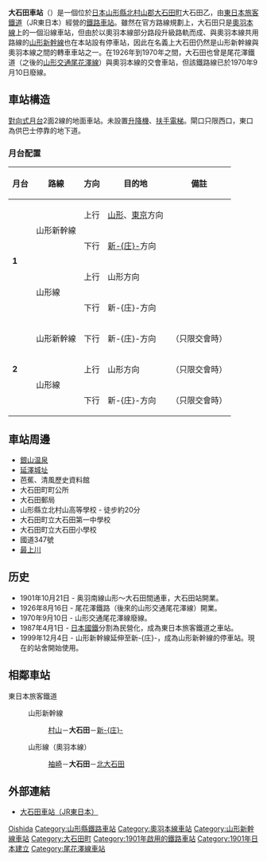 {{noteTA
|1=zh-cn:大石田站; zh-hk:大石田站; zh-tw:大石田車站;
}}
{{日本車站資訊
|公司色 = green
|文字色 =
|站名 = 大石田站
|圖片 = JR_Ooishida_sta_001.jpg
|pxl =
|圖片説明= 站舍（2010年10月）
|日文原名= 大石田
|平假名= おおいしだ
|羅馬拼音= Ōishida
|電報略號= オイ←ヲイ
|車站編號 =
|所屬公司= [[東日本旅客鐵道|東日本旅客鐵道]]（JR東日本）
|所在地 = [[山形縣|山形縣]][[北村山郡|北村山郡]][[大石田町|大石田町]]大字大石田乙585
|車站構造 = [[地上車站|地上車站]]
|月台配置 = 2面2線
|啟用年月日= 1901年（[[明治|明治]]34年）10月21日
|廢站年月日=
|乘客人數= 786
|統計年度= 2014年
|停站路線數= 2
|所屬路線1 = {{Color|gray|■}}[[山形新幹線|山形新幹線]]
|前一站1 = [[村山站_(山形縣)|村山]]
|前一站距離1 = 13.4
|後一站距離1 = 21.7
|後一站1 = [[新庄站_(日本)|新-{庄}-]]
|車站編號1 =
|距離1 = 126.9
|起點站1 = [[福島站_(福島縣)|福島]]
|所屬路線2 = {{Color|#ff6600|■}}[[奥羽本線|奥羽本線]]（[[山形線|山形線]]）
|前一站2 = [[袖崎站|袖崎]]
|前一站距離2 = 5.4
|後一站距離2 = 3.9
|後一站2 = [[北大石田站|北大石田]]
|車站編號2 =
|距離2 = 126.9
|起點站2 = [[福島站_(福島縣)|福島]]
|轉車 =
|備註 = 業務委託站<br/>設有[[綠窗口|綠窗口]]
}}
'''大石田車站'''（{{jpn|j=大石田駅|kyu=大石田驛|hg=おおいしだえき|rm=Ōishida eki|f=y}}）是一個位於[[日本|日本]][[山形縣|山形縣]][[北村山郡|北村山郡]][[大石田町|大石田町]]大石田乙，由[[東日本旅客鐵道|東日本旅客鐵道]]（JR東日本）經營的[[鐵路車站|鐵路車站]]。雖然在官方路線規劃上，大石田只是[[奧羽本線|奧羽本線]]上的一個沿線車站，但由於以奧羽本線部分路段升級路軌而成、與奧羽本線共用路線的[[山形新幹線|山形新幹線]]也在本站設有停車站，因此在名義上大石田仍然是山形新幹線與奧羽本線之間的轉車車站之一。在1926年到1970年之間，大石田也曾是尾花澤鐵道（之後的[[山形交通|山形交通]][[尾花澤線|尾花澤線]]）與奧羽本線的交會車站，但該鐵路線已於1970年9月10日廢線。

== 車站構造 ==
[[對向式月台|對向式月台]]2面2線的地面車站。未設置[[升降機|升降機]]、[[扶手電梯|扶手電梯]]。閘口只限西口，東口為供巴士停靠的地下道。
=== 月台配置 ===
{| class=wikitable
|-
!月台!!路線!!方向!!目的地!!備註
|-
|rowspan=4|'''1'''
|rowspan="2"|{{Color|#ff6600|■}}山形新幹線
|上行
|[[山形站|山形]]、[[東京站|東京]]方向
| 
|-
|下行
|[[新庄站_(日本)|新-{庄}-]]方向
| 
|-
|rowspan="2"|{{Color|#ff6600|■}}山形線
|上行
|山形方向
| 
|-
|下行
|新-{庄}-方向
| 
|-
|rowspan=3|'''2'''
|{{Color|#ff6600|■}}山形新幹線
|下行
|新-{庄}-方向
|（只限交會時）
|-
|rowspan="2"|{{Color|#ff6600|■}}山形線
|上行
|山形方向
|（只限交會時）
|-
|下行
|新-{庄}-方向
|（只限交會時）
|}

== 車站周邊 ==
*[[銀山温泉|銀山温泉]]
*[[延澤城|延澤城址]]
*芭蕉、清風歷史資料館
*大石田町町公所
*大石田郵局
*山形縣立北村山高等學校 - 徒步約20分
*大石田町立大石田第一中學校
*大石田町立大石田小學校
*國道347號
*[[最上川|最上川]]

== 历史 ==
*1901年10月21日 - 奥羽南線山形～大石田間通車，大石田站開業。
*1926年8月16日 - 尾花澤鐵路（後來的山形交通尾花澤線）開業。
*1970年9月10日 - 山形交通尾花澤線廢線。
*1987年4月1日 - [[日本國鐵|日本國鐵]]分割為民營化，成為東日本旅客鐵道之車站。
*1999年12月4日 - 山形新幹線延伸至新-{庄}-，成為山形新幹線的停車站。現在的站舍開始使用。

== 相鄰車站 ==
; 東日本旅客鐵道
: {{Color|#ff6600|■}}山形新幹線
:: [[村山站_(山形縣)|村山]]－'''大石田'''－[[新庄站_(日本)|新-{庄}-]]
: {{Color|#ff6600|■}}山形線（奧羽本線）
:: [[袖崎站|袖崎]]－'''大石田'''－[[北大石田站|北大石田]]

==外部連結==
*{{ja}}[http://www.jreast.co.jp/estation/station/info.aspx?StationCd=305 大石田車站（JR東日本）]{{Wayback|url=http://www.jreast.co.jp/estation/station/info.aspx?StationCd=305 |date=20080510054843 }}

{{山形新幹線}}
{{山形線}}

{{coord|38|35|45|N|140|22|31|E|display=title|scale:5000_region:JP_type:railwaystation}}

{{DEFAULTSORT:Oishida}}
[[Category:日本鐵路車站_O|Oishida]]
[[Category:山形縣鐵路車站|Category:山形縣鐵路車站]]
[[Category:奧羽本線車站|Category:奧羽本線車站]]
[[Category:山形新幹線車站|Category:山形新幹線車站]]
[[Category:大石田町|Category:大石田町]]
[[Category:1901年啟用的鐵路車站|Category:1901年啟用的鐵路車站]]
[[Category:1901年日本建立|Category:1901年日本建立]]
[[Category:尾花澤線車站|Category:尾花澤線車站]]